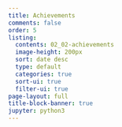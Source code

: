 ```yaml
---
title: Achievements
comments: false
order: 5
listing:
  contents: 02_02-achievements
  image-height: 200px
  sort: date desc
  type: default
  categories: true
  sort-ui: true
  filter-ui: true
page-layout: full
title-block-banner: true
jupyter: python3
---
```


